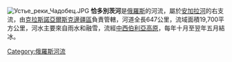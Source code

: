 [[File:Устье_реки_Чадобец.JPG|thumb]]
'''恰多別茨河'''是[[俄羅斯|俄羅斯]]的河流，屬於[[安加拉河|安加拉河]]的右支流，由[[克拉斯諾亞爾斯克邊疆區|克拉斯諾亞爾斯克邊疆區]]負責管轄，河道全長647公里，流域面積19,700平方公里，河水主要來自雨水和融雪，流經[[中西伯利亞高原|中西伯利亞高原]]，每年十月至翌年五月結冰。

{{Russia-geo-stub}}
[[Category:俄羅斯河流|Category:俄羅斯河流]]